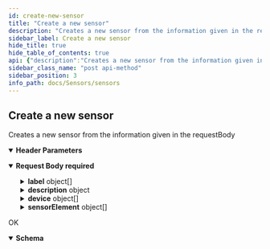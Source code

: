 ```yaml
---
id: create-new-sensor
title: "Create a new sensor"
description: "Creates a new sensor from the information given in the requestBody"
sidebar_label: Create a new sensor
hide_title: true
hide_table_of_contents: true
api: {"description":"Creates a new sensor from the information given in the requestBody","tags":["sensors"],"operationId":"create-new-sensor","parameters":[{"in":"header","name":"Authorization","schema":{"type":"string"},"required":true,"description":"Token retrieved from the opensensemap api LogIn\n"}],"requestBody":{"required":true,"content":{"application/json":{"schema":{"type":"object","description":"sensor object that should be created\n","properties":{"label":{"type":"array","description":"array with label objects in different languages specified for the sensor\n","items":{"type":"object","properties":{"value":{"type":"string","description":"the label text itself\n"},"lang":{"type":"string","description":"languageCode for the language of the label. e.g. `en`, `de`,...\n"}}}},"description":{"type":"object","properties":{"text":{"type":"string","description":"the description text\n"}}},"device":{"type":"array","description":"array with the devices to connect to the sesnor\n","items":{"type":"object","properties":{"device":{"type":"integer","description":"the id of the device to connect\n"}}}},"sensorElement":{"type":"array","description":"array with the sensor elements of the sensor to create\n","items":{"type":"object","properties":{"phenomenonId":{"type":"integer","nullable":false,"description":"the id of the phenomenon to connect to the sensor element\n"},"unitId":{"type":"integer","nullable":true,"description":"the id of the unit to connect to the sensor element, 'null' if not specified\n"},"accuracyValue":{"type":"float","description":"the accuracy value of the sensor element\n"}}}},"manufacturer":{"type":"string","nullable":true,"description":"the name of the manufacturer of the sensor; 'null' if currently not specified\n"},"price":{"type":"float","nullable":true,"description":"the price of the sensor; 'null' if currently not specified\n"},"datasheet":{"type":"string","nullable":true,"description":"a link to the datasheet of the sensor, 'null' if currently not specified\n"},"lifePeriod":{"type":"integer","nullable":true,"description":"the estimated life period of the sensor, 'null' if currently not specified\n"},"image":{"type":"string","nullable":true,"description":"the name of the belonging image of the sensor so that it can be retrieved from the source; 'null' if currently not specified\n"}}}}}},"responses":{"200":{"description":"OK","content":{"application/json":{"schema":{"type":"object","description":"plain sensor object\n","properties":{"id":{"type":"integer","description":"the id of the created sensor"},"slug":{"type":"string","description":"the slug of the created sensor"},"manufacturer":{"type":"string","description":"the name of the manufacturer of the sensor; 'null' if currently not specified\n"},"lifePeriod":{"type":"integer","description":"the estimated life period of the sensor, 'null' if currently not specified\n"},"price":{"type":"float","description":"the price of the sensor; 'null' if currently not specified\n"},"image":{"type":"string","description":"the name of the belonging image of the sensor so that it can be retrieved from the source; 'null' if currently not specified\n"},"datasheet":{"type":"string","description":"a link to the datasheet of the sensor, 'null' if currently not specified\n"},"validation":{"type":"boolean","description":"boolean that is true if the information is validated by an admin\n"},"labelId":{"type":"integer","description":"the id of the created translation item"},"descriptionId":{"type":"integer","description":"the id of the created translation item"}}}}}}},"method":"post","path":"/sensors/sensor/create","servers":[{"url":"https://api.sensors.wiki","description":"Main (production) server"}],"jsonRequestBodyExample":{"label":[{"value":"string","lang":"string"}],"description":{"text":"string"},"device":[{"device":0}],"sensorElement":[{"phenomenonId":0,"unitId":0}],"manufacturer":"string","datasheet":"string","lifePeriod":0,"image":"string"},"info":{"title":"sensors","version":"1.0.0"},"postman":{"name":"Create a new sensor","description":{"content":"Creates a new sensor from the information given in the requestBody","type":"text/plain"},"url":{"path":["sensors","sensor","create"],"host":["{{baseUrl}}"],"query":[],"variable":[]},"header":[{"key":"Content-Type","value":"application/json"},{"key":"Accept","value":"application/json"}],"method":"POST","body":{"mode":"raw","raw":"\"\"","options":{"raw":{"language":"json"}}}}}
sidebar_class_name: "post api-method"
sidebar_position: 3
info_path: docs/Sensors/sensors
---
```



## Create a new sensor



Creates a new sensor from the information given in the requestBody

<details style={{"marginBottom":"1rem"}} data-collapsed={false} open={true}><summary style={{}}><strong>Header Parameters</strong></summary><div><ul><ParamsItem className={"paramsItem"} param={{"in":"header","name":"Authorization","schema":{"type":"string"},"required":true,"description":"Token retrieved from the opensensemap api LogIn\n"}}></ParamsItem></ul></div></details><MimeTabs><TabItem label={"application/json"} value={"application/json-schema"}><details style={{}} data-collapsed={false} open={true}><summary style={{"textAlign":"left"}}><strong>Request Body</strong><strong style={{"fontSize":"var(--ifm-code-font-size)","color":"var(--openapi-required)"}}> required</strong></summary><div style={{"textAlign":"left","marginLeft":"1rem"}}></div><ul style={{"marginLeft":"1rem"}}><SchemaItem collapsible={true} className={"schemaItem"}><details style={{}}><summary style={{}}><strong>label</strong><span style={{"opacity":"0.6"}}> object[]</span></summary><div style={{"marginLeft":"1rem"}}><div style={{"marginTop":".5rem","marginBottom":".5rem"}}>

array with label objects in different languages specified for the sensor


</div><SchemaItem collapsible={false} name={"value"} required={false} schemaDescription={"the label text itself\n"} schemaName={"string"} qualifierMessage={undefined} defaultValue={undefined}></SchemaItem><SchemaItem collapsible={false} name={"lang"} required={false} schemaDescription={"languageCode for the language of the label. e.g. `en`, `de`,...\n"} schemaName={"string"} qualifierMessage={undefined} defaultValue={undefined}></SchemaItem></div></details></SchemaItem><SchemaItem collapsible={true} className={"schemaItem"}><details style={{}}><summary style={{}}><strong>description</strong><span style={{"opacity":"0.6"}}> object</span></summary><div style={{"marginLeft":"1rem"}}><SchemaItem collapsible={false} name={"text"} required={false} schemaDescription={"the description text\n"} schemaName={"string"} qualifierMessage={undefined} defaultValue={undefined}></SchemaItem></div></details></SchemaItem><SchemaItem collapsible={true} className={"schemaItem"}><details style={{}}><summary style={{}}><strong>device</strong><span style={{"opacity":"0.6"}}> object[]</span></summary><div style={{"marginLeft":"1rem"}}><div style={{"marginTop":".5rem","marginBottom":".5rem"}}>

array with the devices to connect to the sesnor


</div><SchemaItem collapsible={false} name={"device"} required={false} schemaDescription={"the id of the device to connect\n"} schemaName={"integer"} qualifierMessage={undefined} defaultValue={undefined}></SchemaItem></div></details></SchemaItem><SchemaItem collapsible={true} className={"schemaItem"}><details style={{}}><summary style={{}}><strong>sensorElement</strong><span style={{"opacity":"0.6"}}> object[]</span></summary><div style={{"marginLeft":"1rem"}}><div style={{"marginTop":".5rem","marginBottom":".5rem"}}>

array with the sensor elements of the sensor to create


</div><SchemaItem collapsible={false} name={"phenomenonId"} required={false} schemaDescription={"the id of the phenomenon to connect to the sensor element\n"} schemaName={"integer"} qualifierMessage={undefined} defaultValue={undefined}></SchemaItem><SchemaItem collapsible={false} name={"unitId"} required={false} schemaDescription={"the id of the unit to connect to the sensor element, 'null' if not specified\n"} schemaName={"integer"} qualifierMessage={undefined} defaultValue={undefined}></SchemaItem><SchemaItem collapsible={false} name={"accuracyValue"} required={false} schemaDescription={"the accuracy value of the sensor element\n"} schemaName={"float"} qualifierMessage={undefined} defaultValue={undefined}></SchemaItem></div></details></SchemaItem><SchemaItem collapsible={false} name={"manufacturer"} required={false} schemaDescription={"the name of the manufacturer of the sensor; 'null' if currently not specified\n"} schemaName={"string"} qualifierMessage={undefined} defaultValue={undefined}></SchemaItem><SchemaItem collapsible={false} name={"price"} required={false} schemaDescription={"the price of the sensor; 'null' if currently not specified\n"} schemaName={"float"} qualifierMessage={undefined} defaultValue={undefined}></SchemaItem><SchemaItem collapsible={false} name={"datasheet"} required={false} schemaDescription={"a link to the datasheet of the sensor, 'null' if currently not specified\n"} schemaName={"string"} qualifierMessage={undefined} defaultValue={undefined}></SchemaItem><SchemaItem collapsible={false} name={"lifePeriod"} required={false} schemaDescription={"the estimated life period of the sensor, 'null' if currently not specified\n"} schemaName={"integer"} qualifierMessage={undefined} defaultValue={undefined}></SchemaItem><SchemaItem collapsible={false} name={"image"} required={false} schemaDescription={"the name of the belonging image of the sensor so that it can be retrieved from the source; 'null' if currently not specified\n"} schemaName={"string"} qualifierMessage={undefined} defaultValue={undefined}></SchemaItem></ul></details></TabItem></MimeTabs><div><ApiTabs><TabItem label={"200"} value={"200"}><div>

OK

</div><div><MimeTabs groupId={"mime-type"}><TabItem label={"application/json"} value={"application/json"}><SchemaTabs groupId={"schema-tabs"}><TabItem label={"Schema"} value={"Schema"}><details style={{}} data-collapsed={false} open={true}><summary style={{"textAlign":"left"}}><strong>Schema</strong></summary><div style={{"textAlign":"left","marginLeft":"1rem"}}></div><ul style={{"marginLeft":"1rem"}}><SchemaItem collapsible={false} name={"id"} required={false} schemaDescription={"the id of the created sensor"} schemaName={"integer"} qualifierMessage={undefined} defaultValue={undefined}></SchemaItem><SchemaItem collapsible={false} name={"slug"} required={false} schemaDescription={"the slug of the created sensor"} schemaName={"string"} qualifierMessage={undefined} defaultValue={undefined}></SchemaItem><SchemaItem collapsible={false} name={"manufacturer"} required={false} schemaDescription={"the name of the manufacturer of the sensor; 'null' if currently not specified\n"} schemaName={"string"} qualifierMessage={undefined} defaultValue={undefined}></SchemaItem><SchemaItem collapsible={false} name={"lifePeriod"} required={false} schemaDescription={"the estimated life period of the sensor, 'null' if currently not specified\n"} schemaName={"integer"} qualifierMessage={undefined} defaultValue={undefined}></SchemaItem><SchemaItem collapsible={false} name={"price"} required={false} schemaDescription={"the price of the sensor; 'null' if currently not specified\n"} schemaName={"float"} qualifierMessage={undefined} defaultValue={undefined}></SchemaItem><SchemaItem collapsible={false} name={"image"} required={false} schemaDescription={"the name of the belonging image of the sensor so that it can be retrieved from the source; 'null' if currently not specified\n"} schemaName={"string"} qualifierMessage={undefined} defaultValue={undefined}></SchemaItem><SchemaItem collapsible={false} name={"datasheet"} required={false} schemaDescription={"a link to the datasheet of the sensor, 'null' if currently not specified\n"} schemaName={"string"} qualifierMessage={undefined} defaultValue={undefined}></SchemaItem><SchemaItem collapsible={false} name={"validation"} required={false} schemaDescription={"boolean that is true if the information is validated by an admin\n"} schemaName={"boolean"} qualifierMessage={undefined} defaultValue={undefined}></SchemaItem><SchemaItem collapsible={false} name={"labelId"} required={false} schemaDescription={"the id of the created translation item"} schemaName={"integer"} qualifierMessage={undefined} defaultValue={undefined}></SchemaItem><SchemaItem collapsible={false} name={"descriptionId"} required={false} schemaDescription={"the id of the created translation item"} schemaName={"integer"} qualifierMessage={undefined} defaultValue={undefined}></SchemaItem></ul></details></TabItem><TabItem label={"Example (from schema)"} value={"Example (from schema)"}><ResponseSamples responseExample={"{\n  \"id\": 0,\n  \"slug\": \"string\",\n  \"manufacturer\": \"string\",\n  \"lifePeriod\": 0,\n  \"image\": \"string\",\n  \"datasheet\": \"string\",\n  \"validation\": true,\n  \"labelId\": 0,\n  \"descriptionId\": 0\n}"} language={"json"}></ResponseSamples></TabItem></SchemaTabs></TabItem></MimeTabs></div></TabItem></ApiTabs></div>
      